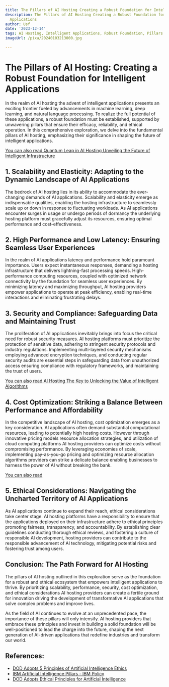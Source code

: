 ```yaml
---
title: The Pillars of AI Hosting Creating a Robust Foundation for Intelligent Applications
description: The Pillars of AI Hosting Creating a Robust Foundation for Intelligent
  Applications
author: Usf
date: '2023-12-14'
tags: AI Hosting, Intelligent Applications, Robust Foundation, Pillars of AI Hosting
imageUrl: /pixa/20240103213000.jpg

---
```

# The Pillars of AI Hosting: Creating a Robust Foundation for  Intelligent Applications

In the realm of AI hosting the advent of intelligent applications presents  an exciting frontier fueled by advancements in machine learning,  deep learning, and natural language processing. To realize the full potential of these applications, a robust foundation must be established, supported by unwavering pillars that ensure their  efficacy, reliability, and ethical operation. In this comprehensive  exploration, we delve into the fundamental pillars of AI hosting, emphasizing their significance in shaping  the future of intelligent applications.

[You can also read Quantum Leap in AI Hosting Unveiling the Future of Intelligent Infrastructure](Quantum%20Leap%20in%20AI%20Hosting%20Unveiling%20the%20Future%20of%20Intelligent%20Infrastructure)


## 1. Scalability and Elasticity: Adapting to the Dynamic Landscape of AI Applications

The bedrock  of AI hosting lies in its ability to  accommodate the ever-changing demands of AI applications. Scalability and elasticity  emerge  as indispensable  qualities, enabling the hosting infrastructure to seamlessly scale up  or down in response  to fluctuating workloads. As AI applications encounter surges in usage or undergo periods of dormancy the underlying hosting platform must gracefully adjust its resources, ensuring optimal performance and cost-effectiveness.

## 2. High Performance and Low Latency: Ensuring Seamless User Experiences

In the realm of AI applications latency and performance hold paramount importance. Users expect instantaneous responses, demanding a hosting  infrastructure that delivers lightning-fast processing speeds. High-performance  computing resources,  coupled with optimized network connectivity lay the foundation for seamless user experiences.  By  minimizing latency and  maximizing throughput, AI hosting providers empower applications to operate  at peak efficiency,  enabling real-time interactions and eliminating frustrating delays.

## 3. Security and Compliance: Safeguarding  Data and Maintaining Trust

The  proliferation of AI applications inevitably brings  into  focus the critical need for robust security measures. AI hosting  platforms must prioritize  the protection  of sensitive  data, adhering to  stringent security protocols and industry regulations. Implementing multi-layered security mechanisms employing advanced encryption  techniques,  and conducting regular security audits are essential steps in safeguarding data from unauthorized access ensuring compliance with  regulatory frameworks, and maintaining the trust of users.

[You can also  read AI Hosting The Key to  Unlocking the  Value of Intelligent Algorithms](AI%20Hosting%20The%20Key%20to%20Unlocking%20the%20Value%20of%20Intelligent%20Algorithms)


## 4. Cost Optimization: Striking a Balance Between Performance and Affordability

In the competitive landscape of AI hosting, cost optimization emerges as a key consideration. AI applications often demand substantial computational resources, leading to potentially high hosting costs.  However through  innovative  pricing models resource allocation strategies, and utilization of cloud  computing platforms AI hosting providers can  optimize costs without compromising performance. By leveraging  economies of scale, implementing  pay-as-you-go pricing and optimizing resource allocation algorithms providers can strike a delicate balance enabling businesses to  harness the power of AI without breaking the bank.

[You can also read ]()


## 5. Ethical Considerations: Navigating the Uncharted Territory of AI Applications

As AI  applications continue to expand their reach, ethical considerations take center stage. AI hosting platforms have a responsibility  to ensure  that the applications deployed on their  infrastructure adhere to ethical principles promoting fairness, transparency, and accountability. By establishing clear guidelines conducting thorough ethical reviews, and fostering a culture of responsible AI development, hosting providers can contribute to the responsible advancement of AI technology, mitigating  potential risks and fostering trust among users.

## Conclusion: The Path Forward for  AI Hosting

The pillars  of  AI hosting outlined in this exploration  serve  as the foundation for a  robust and ethical ecosystem that empowers intelligent applications to thrive. By prioritizing scalability, performance, security, cost optimization, and ethical considerations AI hosting providers can  create a fertile ground for innovation driving the  development of transformative AI applications that solve complex problems and improve lives.

As the field of AI continues to evolve at an unprecedented pace, the importance of these pillars will only intensify. AI hosting providers that embrace these principles and invest in building a solid  foundation will be  well-positioned  to lead the charge into the future, shaping  the  next generation of AI-driven applications  that redefine industries and transform our world.

## References:
- [DOD Adopts 5 Principles of Artificial Intelligence Ethics](https://www.defense.gov/News/News-Stories/article/article/2094085/dod-adopts-5-principles-of-artificial-intelligence-ethics/)
- [IBM Artificial Intelligence Pillars - IBM Policy](https://www.ibm.com/policy/ibm-artificial-intelligence-pillars/)
- [DOD Adopts Ethical Principles for Artificial Intelligence](https://www.defense.gov/News/Releases/Release/Article/2091996/dod-adopts-ethical-principles-for-artificial-intelligence/)
